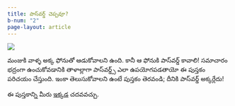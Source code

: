 ```yaml
---
title: పాస్‌వర్డ్ చెప్పవూ?
b-num: "2"
page-layout: article
---
```


![](password.jpg)

మంజుకి వాళ్ళ అక్క ఫోనుతో ఆడుకోవాలని ఉంది. కానీ ఆ ఫోనుకి పాస్‌వర్డ్ కావాలి!
సమాచారం భద్రంగా ఉంచుకోవడానికి తాళాల్లాగా పాస్‌వర్డ్స్ ఎలా ఉపయోగపడతాయో 
ఈ పుస్తకం పరిచయం చేస్తుంది. ఇంకా తెలుసుకోవాలని ఉంటే పుస్తకం తెరవండి; దీనికి పాస్‌వర్డ్ అక్కర్లేదు!

ఈ పుస్తకాన్ని మీరు [ఇక్కడ](https://storyweaver.org.in/en/stories/39160-password-cheppavoo) చదవవచ్చు. 